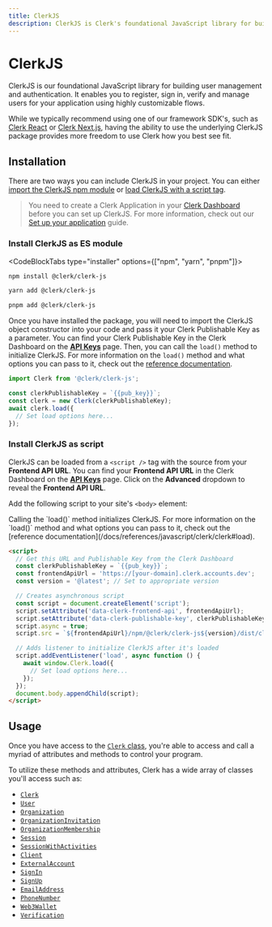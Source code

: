 ```yaml
---
title: ClerkJS
description: ClerkJS is Clerk's foundational JavaScript library for building user management and authentication.
---
```


# ClerkJS

ClerkJS is our foundational JavaScript library for building user management and authentication. It enables you to register, sign in, verify and manage users for your application using highly customizable flows.

While we typically recommend using one of our framework SDK's, such as [Clerk React](/docs/quickstarts/react) or [Clerk Next.js](/docs/quickstarts/nextjs), having the ability to use the underlying ClerkJS package provides more freedom to use Clerk how you best see fit.

## Installation

There are two ways you can include ClerkJS in your project. You can either [import the ClerkJS npm module](#install-clerk-js-as-es-module) or [load ClerkJS with a script tag](#install-clerk-js-as-script).

> You need to create a Clerk Application in your [Clerk Dashboard](https://dashboard.clerk.com/) before you can set up ClerkJS. For more information, check out our [Set up your application](/docs/quickstarts/setup-clerk) guide.

### Install ClerkJS as ES module

<CodeBlockTabs type="installer" options={["npm", "yarn", "pnpm"]}>
  ```bash filename="terminal"
  npm install @clerk/clerk-js
  ```

```bash filename="terminal"
yarn add @clerk/clerk-js
```

```bash filename="terminal"
pnpm add @clerk/clerk-js
```

</CodeBlockTabs>

Once you have installed the package, you will need to import the ClerkJS object constructor into your code and pass it your Clerk Publishable Key as a parameter. You can find your Clerk Publishable Key in the Clerk Dashboard on the [**API Keys**](https://dashboard.clerk.com/last-active?path=api-keys) page. Then, you can call the `load()` method to initialize ClerkJS. For more information on the `load()` method and what options you can pass to it, check out the [reference documentation](/docs/references/javascript/clerk/clerk#load).

<InjectKeys>

```js
import Clerk from '@clerk/clerk-js';

const clerkPublishableKey = `{{pub_key}}`;
const clerk = new Clerk(clerkPublishableKey);
await clerk.load({
  // Set load options here...
});
```

</InjectKeys>

### Install ClerkJS as script

ClerkJS can be loaded from a `<script />` tag with the source from your **Frontend API URL**. You can find your **Frontend API URL** in the Clerk Dashboard on the **[API Keys](https://dashboard.clerk.com/last-active?path=api-keys)** page. Click on the **Advanced** dropdown to reveal the **Frontend API URL**.

Add the following script to your site's `<body>` element:

<Callout type="info">
  Calling the `load()` method initializes ClerkJS. For more information on the
  `load()` method and what options you can pass to it, check out the [reference
  documentation](/docs/references/javascript/clerk/clerk#load).
</Callout>

<InjectKeys>

```html
<script>
  // Get this URL and Publishable Key from the Clerk Dashboard
  const clerkPublishableKey = `{{pub_key}}`;
  const frontendApiUrl = 'https://[your-domain].clerk.accounts.dev';
  const version = '@latest'; // Set to appropriate version

  // Creates asynchronous script
  const script = document.createElement('script');
  script.setAttribute('data-clerk-frontend-api', frontendApiUrl);
  script.setAttribute('data-clerk-publishable-key', clerkPublishableKey);
  script.async = true;
  script.src = `${frontendApiUrl}/npm/@clerk/clerk-js${version}/dist/clerk.browser.js`;

  // Adds listener to initialize ClerkJS after it's loaded
  script.addEventListener('load', async function () {
    await window.Clerk.load({
      // Set load options here...
    });
  });
  document.body.appendChild(script);
</script>
```

</InjectKeys>

## Usage

Once you have access to the [`Clerk` class](/docs/references/javascript/clerk/clerk), you're able to access and call a myriad of attributes and methods to control your program.

To utilize these methods and attributes, Clerk has a wide array of classes you'll access such as:

- [`Clerk`](/docs/references/javascript/clerk/clerk)
- [`User`](/docs/references/javascript/user/user)
- [`Organization`](/docs/references/javascript/organization/organization)
- [`OrganizationInvitation`](/docs/references/javascript/organization-invitation)
- [`OrganizationMembership`](/docs/references/javascript/organization-membership)
- [`Session`](/docs/references/javascript/session)
- [`SessionWithActivities`](/docs/references/javascript/session-with-activities)
- [`Client`](/docs/references/javascript/client)
- [`ExternalAccount`](/docs/references/javascript/external-account)
- [`SignIn`](/docs/references/javascript/sign-in/sign-in)
- [`SignUp`](/docs/references/javascript/sign-up/sign-up)
- [`EmailAddress`](/docs/references/javascript/email-address/email-address)
- [`PhoneNumber`](/docs/references/javascript/phone-number/phone-number)
- [`Web3Wallet`](/docs/references/javascript/web3-wallet/web3-wallet)
- [`Verification`](/docs/references/javascript/verification)
